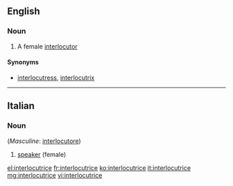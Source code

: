 ==English==

===Noun===
{{en-noun}}

# A female [[interlocutor]]

====Synonyms====
* [[interlocutress]], [[interlocutrix]] 

----
==Italian==

===Noun===
{{it-noun|interlocutric|f|e|i}} (''Masculine'': [[interlocutore]])

# [[speaker]] (female)

[[el:interlocutrice]]
[[fr:interlocutrice]]
[[ko:interlocutrice]]
[[it:interlocutrice]]
[[mg:interlocutrice]]
[[vi:interlocutrice]]